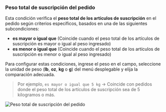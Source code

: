 ### Peso total de suscripción del pedido

Esta condición verifica el **peso total de los artículos de suscripción** en el pedido según criterios específicos, basados en una de las siguientes subcondiciones:

- **es mayor o igual que** (Coincide cuando el peso total de los artículos de suscripción es mayor o igual al peso ingresado)
- **es menor o igual que** (Coincide cuando el peso total de los artículos de suscripción es menor o igual al peso ingresado)

Para configurar estas condiciones, ingrese el peso en el campo, seleccione la unidad de peso (**lb**, **oz**, **kg** o **g**) del menú desplegable y elija la comparación adecuada.

> Por ejemplo, `es mayor o igual que 5 kg` → Coincide con pedidos donde el peso total de los artículos de suscripción sea de 5 kilogramos o más.

<img
  src="/images/essentials/condition-sets/order-total-subscription-weight.webp"
  alt="Peso total de suscripción del pedido"
/>
